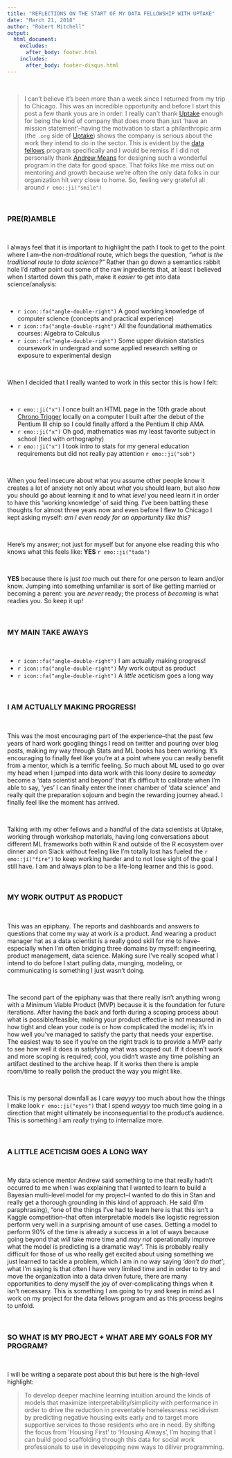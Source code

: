 ```yaml
---
title: "REFLECTIONS ON THE START OF MY DATA FELLOWSHIP WITH UPTAKE"
date: "March 21, 2018"
author: "Robert Mitchell"
output:
  html_document:
    excludes:
      after_body: footer.html
    includes:
      after_body: footer-disqus.html
---
```


<br>

> I can't believe it's been more than a week since I returned from my trip to Chicago. This was an incredible opportunity and before I start this post a few thank yous are in order: I really can't thank [Uptake](www.uptake.com) enough for being the kind of company that does more than just 'have an mission statement'--having the motivation to start a philanthropic arm (the `.org` side of [Uptake](www.uptake.org)) shows the company is serious about the work they intend to do in the sector. This is evident by the [data fellows](https://www.uptake.org/data-fellows.html) program specifically and I would be remiss if I did not personally thank [Andrew Means](http://meanswelldoesgood.com/) for designing such a wonderful program in the data for good space. That folks like me miss out on mentoring and growth because we're often the only data folks in our organization hit _very_ close to home. So, feeling very grateful all around `r emo::ji("smile")`

<br>

### PRE(R)AMBLE

<br>

I always feel that it is important to highlight the path I took to get to the point where I am--the _non-traditional_ route, which begs the question, _"what is the traditional route to data science?"_ Rather than go down a semantics rabbit hole I'd rather point out some of the raw ingredients that, at least I believed when I started down this path, make it _easier_ to get into data science/analysis:

<br>

<ul>
  <li>`r icon::fa("angle-double-right")` A good working knowledge of computer science (concepts and practical experience)</li>
  <li>`r icon::fa("angle-double-right")` All the foundational mathematics courses: Algebra to Calculus</li>
  <li>`r icon::fa("angle-double-right")` Some upper division statistics coursework in undergrad and some applied research setting or exposure to experimental design</li>
</ul>

<br>

When I decided that I really wanted to work in this sector this is how I felt:

<br>

<ul>
  <li>`r emo::ji("x")` I once built an HTML page in the 10th grade about [Chrono Trigger](https://en.wikipedia.org/wiki/Chrono_Trigger) locally on a computer I built after the debut of the Pentium III chip so I could finally afford a the Pentium II chip AMA</li>
  <li>`r emo::ji("x")` Oh god, mathematics was my least favorite subject in school (tied with orthography)</li>
  <li>`r emo::ji("x")` I took intro to stats for my general education requirements but did not really pay attention `r emo::ji("sob")`</li>
</ul>

<br>

When you feel insecure about what you assume other people know it creates a lot of anxiety not only about _what_ you should learn, but also _how_ you should go about learning it and to what _level_ you need learn it in order to have this 'working knowledge' of said thing. I've been battling these thoughts for almost three years now and even before I flew to Chicago I kept asking myself: _am I even ready for an opportunity like this?_

<br>

Here's my answer; not just for myself but for anyone else reading this who knows what this feels like: __YES__ `r emo::ji("tada")`

<br>

__YES__ because there is just _too_ much out there for one person to learn and/or know. Jumping into something unfamiliar is sort of like getting married or becoming a parent: you are _never_ ready; the process of _becoming_ is what readies you. So keep it up!

<br>

### MY MAIN TAKE AWAYS

<br>

<ul>
  <li>`r icon::fa("angle-double-right")` I am actually making progress!</li>
  <li>`r icon::fa("angle-double-right")` My work output as product</li>
  <li>`r icon::fa("angle-double-right")` A _little_ aceticism goes a long way</li>
</ul>

<br>

### I AM ACTUALLY MAKING PROGRESS!

<br>

This was the most encouraging part of the experience--that the past few years of hard work googling things I read on twitter and pouring over blog posts, making my way through Stats and ML books has been working. It's encouraging to finally feel like you're at a point where you can really benefit from a mentor, which is a terrific feeling. So much about ML used to go over my head when I jumped into data work with this loony desire to _someday_ become a 'data scientist and beyond' that it's difficult to calibrate when I'm able to say, 'yes' I can finally enter the inner chamber of 'data science' and really quit the preparation sojourn and begin the rewarding journey ahead. I finally feel like the moment has arrived.

<br>

Talking with my other fellows and a handful of the data scientists at Uptake, working through workshop materials, having long conversations about different ML frameworks both within R and outside of the R ecosystem over dinner and on Slack without feeling like I'm totally lost has fueled the `r emo::ji("fire")` to keep working harder and to not lose sight of the goal I still have. I am and always plan to be a life-long learner and this is good.

<br>

### MY WORK OUTPUT AS PRODUCT

<br>

This was an epiphany. The reports and dashboards and answers to questions that come my way at work _is_ a product. And wearing a product manager hat as a data scientist is a really good skill for me to have--especially when I'm often bridging three domains by myself: engineering, product management, data science. Making sure I've really scoped what I intend to do before I start pulling data, munging, modeling, or communicating is something I just wasn't doing. 

<br>

The second part of the epiphany was that there really isn't anything wrong with a Minimum Viable Product (MVP) because it is the foundation for future iterations. After having the back and forth during a scoping process about what is possible/feasible, making your product effective is not measured in how tight and clean your code is or how complicated the model is; it's in how well you've managed to satisfy the party that needs your expertise. The easiest way to see if you're on the right track is to provide a MVP early to see how well it does in satisfying what was scoped out. If it doesn't work and more scoping is required; cool, you didn't waste any time polishing an artifact destined to the archive heap. If it works then there is ample room/time to really polish the product the way you might like. 

<br>

This is my personal downfall as I care _wayyy_ too much about how the things I make look `r emo::ji("eyes")` that I spend _wayyy_ too much time going in a direction that might ultimately be inconsequential to the product's audience. This is something I am _really_ trying to internalize more. 

<br>

### A LITTLE ACETICISM GOES A LONG WAY

<br>

My data science mentor Andrew said something to me that really hadn't occurred to me when I was explaining that I wanted to learn to build a Bayesian multi-level model for my project--I wanted to do this in Stan and really get a thorough grounding in this kind of approach. He said (I'm paraphrasing), "one of the things I've had to learn here is that this isn't a Kaggle competition--that often interpretable models like logistic regression perform very well in a surprising amount of use cases. Getting a model to perform 90% of the time is already a success in a lot of ways because going beyond that _will_ take more time and _may not_ operationally improve what the model is predicting is a dramatic way". This is probably really difficult for those of us who really get excited about using something we just learned to tackle a problem, which I am in no way saying _'don't do that'_; what I'm saying is that often I have very limited time and in order to try and move the organization into a data driven future, there are many opportunities to deny myself the joy of over-complicating things when it isn't necessary. This is something I am going to try and keep in mind as I work on my project for the data fellows program and as this process begins to unfold.

<br>

### SO WHAT IS MY PROJECT + WHAT ARE MY GOALS FOR MY PROGRAM?

<br>

I will be writing a separate post about this but here is the high-level highlight:

> To develop deeper machine learning intuition around the kinds of models that maximize interpretability/simplicity with performance in order to drive the reduction in preventable homelessness recidivism by predicting negative housing exits early and to target more supportive services to those residents who are in need. By shifting the focus from 'Housing First' to 'Housing Always', I'm hoping that I can build good scaffolding through this data for social work professionals to use in developping new ways to diliver programming. 

<br>
<br>
<br>

